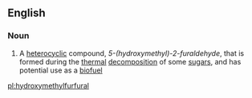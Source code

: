 ==English==

===Noun===
{{wikipedia}}
{{en-noun|head=[[hydroxy]][[methyl]][[furfural]]|-}}

# {{context|organic compound}} A [[heterocyclic]] compound, ''5-(hydroxymethyl)-2-furaldehyde'',  that is formed during the [[thermal]] [[decomposition]] of some [[sugar]]s, and has potential use as a [[biofuel]]

[[pl:hydroxymethylfurfural]]